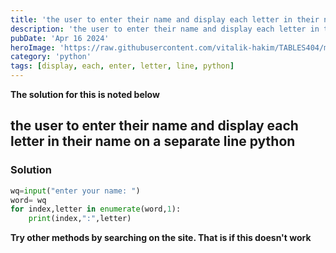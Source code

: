 ```yaml
---
title: 'the user to enter their name and display each letter in their name on a separate line python'
description: 'the user to enter their name and display each letter in their name on a separate line python'
pubDate: 'Apr 16 2024'
heroImage: 'https://raw.githubusercontent.com/vitalik-hakim/TABLES404/main/error_b/python.jpg'
category: 'python'
tags: [display, each, enter, letter, line, python]
---
```


**The solution for this is noted below**

## the user to enter their name and display each letter in their name on a separate line python

### Solution

```python
wq=input("enter your name: ")
word= wq
for index,letter in enumerate(word,1):
    print(index,":",letter)
```

**Try other methods by searching on the site. That is if this doesn't work**
